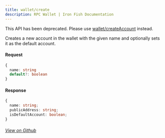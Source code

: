 ```yaml
---
title: wallet/create
description: RPC Wallet | Iron Fish Documentation
---
```




<Warning>This API has been deprecated. Please use [wallet/createAccount](../wallet/createAccount) instead.</Warning>

Creates a new account in the wallet with the given name and optionally sets it as the default account.

#### Request

```ts
{
  name: string
  default?: boolean
}
```

#### Response

```ts
{
  name: string;
  publicAddress: string;
  isDefaultAccount: boolean;
}
```

###### [View on Github](https://github.com/iron-fish/ironfish/blob/master/ironfish/src/rpc/routes/wallet/create.ts)
